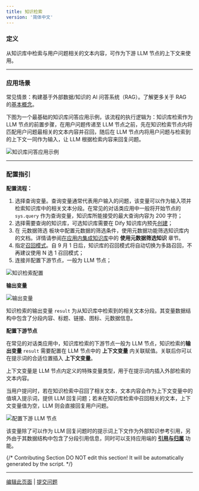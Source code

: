 ```yaml
---
title: 知识检索
version: '简体中文'
---
```



### 定义

从知识库中检索与用户问题相关的文本内容，可作为下游 LLM 节点的上下文来使用。

***

### 应用场景

常见情景：构建基于外部数据/知识的 AI 问答系统（RAG）。了解更多关于 RAG 的[基本概念](../../../learn-more/extended-reading/retrieval-augment/)。

下图为一个最基础的知识库问答应用示例，该流程的执行逻辑为：知识库检索作为 LLM 节点的前置步骤，在用户问题传递至 LLM 节点之前，先在知识检索节点内将匹配用户问题最相关的文本内容并召回，随后在 LLM 节点内将用户问题与检索到的上下文一同作为输入，让 LLM 根据检索内容来回复问题。

![知识库问答应用示例](https://assets-docs.dify.ai/dify-enterprise-mintlify/zh_CN/guides/workflow/node/34eefebfe8737186d89cc3cf2662a99c.png)

***

### 配置指引

**配置流程：**

1. 选择查询变量。查询变量通常代表用户输入的问题，该变量可以作为输入项并检索知识库中的相关文本分段。在常见的对话类应用中一般将开始节点的 `sys.query` 作为查询变量，知识库所能接受的最大查询内容为 200 字符；
2. 选择需要查询的知识库，可选知识库需要在 Dify 知识库内预先[创建](../../knowledge-base/create-knowledge-and-upload-documents/)；
3. 在 元数据筛选 板块中配置元数据的筛选条件，使用元数据功能筛选知识库内的文档。详情请参阅[在应用内集成知识库](/zh-hans/guides/knowledge-base/integrate-knowledge-within-application)中的 **使用元数据筛选知识** 章节。
4. 指定[召回模式](../../../learn-more/extended-reading/retrieval-augment/retrieval)。自 9 月 1 日后，知识库的召回模式将自动切换为多路召回，不再建议使用 N 选 1 召回模式；
5. 连接并配置下游节点，一般为 LLM 节点；

![知识检索配置](https://assets-docs.dify.ai/2025/03/f33b9a3ff1c9468fb5d7c1de4c1e02d6.png)

**输出变量**

![输出变量](https://assets-docs.dify.ai/dify-enterprise-mintlify/zh_CN/guides/workflow/node/ca3d688cb8644b6e0e1f7ce54256ee34.png)

知识检索的输出变量 `result` 为从知识库中检索到的相关文本分段。其变量数据结构中包含了分段内容、标题、链接、图标、元数据信息。

**配置下游节点**

在常见的对话类应用中，知识库检索的下游节点一般为 LLM 节点，知识检索的**输出变量** `result` 需要配置在 LLM 节点中的 **上下文变量** 内关联赋值。关联后你可以在提示词的合适位置插入 **上下文变量**。

<Info>
上下文变量是 LLM 节点内定义的特殊变量类型，用于在提示词内插入外部检索的文本内容。
</Info>

当用户提问时，若在知识检索中召回了相关文本，文本内容会作为上下文变量中的值填入提示词，提供 LLM 回复问题；若未在知识库检索中召回相关的文本，上下文变量值为空，LLM 则会直接回复用户问题。

![配置下游 LLM 节点](https://assets-docs.dify.ai/dify-enterprise-mintlify/zh_CN/guides/workflow/node/a9cb49ad4b8e0dee1f8bb20f49d1fe79.png)

该变量除了可以作为 LLM 回复问题时的提示词上下文作为外部知识参考引用，另外由于其数据结构中包含了分段引用信息，同时可以支持应用端的 [**引用与归属**](/zh-hans/guides/knowledge-base/retrieval-test-and-citation) 功能。

{/*
Contributing Section
DO NOT edit this section!
It will be automatically generated by the script.
*/}

---

[编辑此页面](https://github.com/langgenius/dify-docs/edit/main/zh-hans/guides/workflow/node/knowledge-retrieval.mdx) | [提交问题](https://github.com/langgenius/dify-docs/issues/new?title=文档问题%3A%20edge-retrie&body=%23%23%20问题描述%0A%3C%21--%20请简要描述您发现的问题%20--%3E%0A%0A%23%23%20页面链接%0Ahttps%3A%2F%2Fgithub.com%2Flanggenius%2Fdify-docs%2Fblob%2Fmain%2Fzh-hans/guides/workflow/node%2Fknowledge-retrieval.mdx%0A%0A%23%23%20建议修改%0A%3C%21--%20如果有具体的修改建议，请在此说明%20--%3E%0A%0A%3C%21--%20感谢您对文档质量的关注！%20--%3E)

